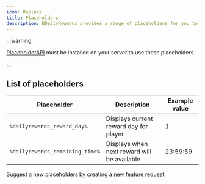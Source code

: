 ```yaml
---
icon: Replace
title: Placeholders
description: NDailyRewards provides a range of placeholders for you to use. This page will detail the placeholders that NDailyRewards have.
---
```


:::warning

[PlaceholderAPI](https://www.spigotmc.org/resources/placeholderapi.6245/) must be installed on your server to use these placeholders.

:::

## List of placeholders

| Placeholder                     | Description                                 | Example value |
| ------------------------------- | ------------------------------------------- | ------------- |
| `%dailyrewards_reward_day%`     | Displays current reward day for player      | 1             |
| `%dailyrewards_remaining_time%` | Displays when next reward will be available | 23:59:59      |

Suggest a new placeholders by creating a [new feature request](https://github.com/BX-Team/NDailyRewards/issues/new/choose).
